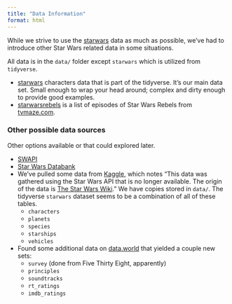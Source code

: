 ```yaml
---
title: "Data Information"
format: html
---
```


While we strive to use the
[starwars](https://dplyr.tidyverse.org/reference/starwars.html) data as
much as possible, we’ve had to introduce other Star Wars related data in
some situations.

All data is in the `data/` folder except `starwars` which is utilized
from `tidyverse`.

- [starwars](https://dplyr.tidyverse.org/reference/starwars.html)
  characters data that is part of the tidyverse. It’s our main data set.
  Small enough to wrap your head around; complex and dirty enough to
  provide good examples.
- [starwarsrebels](data/starwarsrebels.csv) is a list of episodes of
  Star Wars Rebels from
  [tvmaze.com](https://www.tvmaze.com/shows/117/star-wars-rebels/episodes).

### Other possible data sources

Other options available or that could explored later.

- [SWAPI](https://swapi.dev/)
- [Star Wars Databank](https://www.starwars.com/databank)
- We’ve pulled some data from
  [Kaggle](https://www.kaggle.com/jsphyg/star-wars), which notes “This
  data was gathered using the Star Wars API that is no longer available.
  The origin of the data is [The Star Wars
  Wiki](https://starwars.fandom.com/wiki).” We have copies stored in `data/`. The tidyverse `starwars` dataset seems to be a combination of all of these tables.
  - `characters`
  - `planets`
  - `species`
  - `starships`
  - `vehicles`
- Found some additional data on
  [data.world](https://data.world/datafam-con/may-2022-star-wars/workspace/data-dictionary)
  that yielded a couple new sets:
  - `survey` (done from Five Thirty Eight, apparently)
  - `principles`
  - `soundtracks`
  - `rt_ratings`
  - `imdb_ratings`
